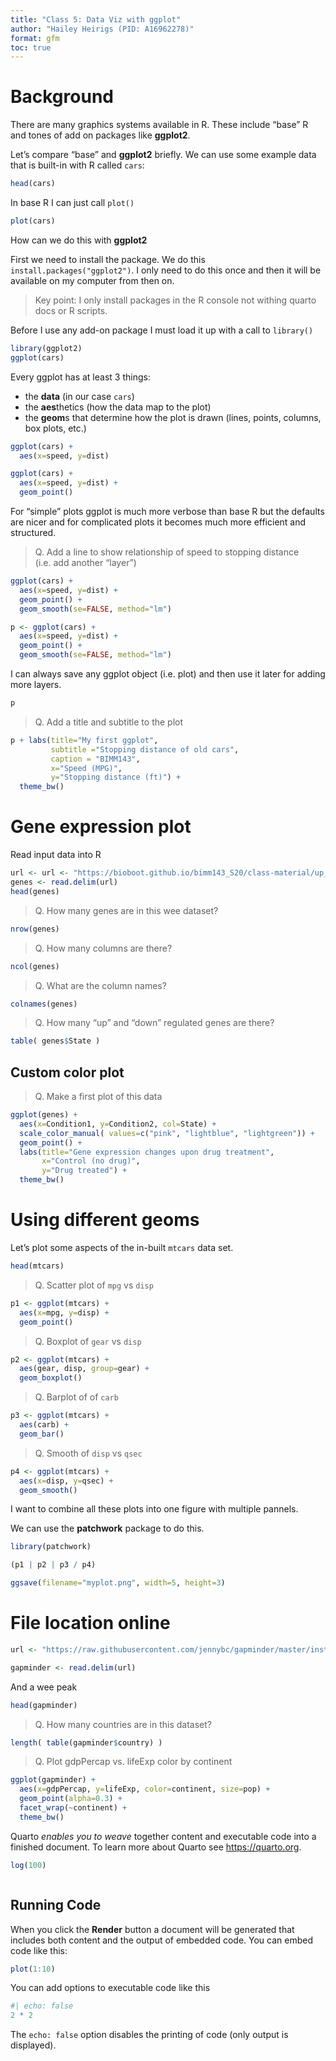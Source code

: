 ```yaml
---
title: "Class 5: Data Viz with ggplot"
author: "Hailey Heirigs (PID: A16962278)"
format: gfm
toc: true
---
```


# Background

There are many graphics systems available in R. These include "base" R and tones of add on packages like **ggplot2**. 

Let's compare "base" and **ggplot2** briefly. We can use some example data that is built-in with R called `cars`: 

```r
head(cars)
```

In base R I can just call `plot()`

```r
plot(cars)
```

How can we do this with **ggplot2**

First we need to install the package. We do this `install.packages("ggplot2")`. I only need to do this once and then it will be available on my computer from then on. 

>Key point: I only install packages in the R console not withing quarto docs or R scripts. 

Before I use any add-on package I must load it up with a call to `library()`

```r
library(ggplot2)
ggplot(cars)
```

Every ggplot has at least 3 things: 

- the **data** (in our case `cars`)
- the **aes**thetics (how the data map to the plot)
- the **geom**s that determine how the plot is drawn (lines, points, columns, box plots, etc.)

```r
ggplot(cars) +
  aes(x=speed, y=dist)
```

```r
ggplot(cars) +
  aes(x=speed, y=dist) +
  geom_point()
```

For "simple" plots ggplot is much more verbose than base R but the defaults are nicer and for complicated plots it becomes much more efficient and structured. 

> Q. Add a line to show relationship of speed to stopping distance (i.e. add another "layer")

```r
ggplot(cars) +
  aes(x=speed, y=dist) +
  geom_point() +
  geom_smooth(se=FALSE, method="lm")
```


```r
p <- ggplot(cars) +
  aes(x=speed, y=dist) +
  geom_point() +
  geom_smooth(se=FALSE, method="lm")

```

I can always save any ggplot object (i.e. plot) and then use it later for adding more layers. 

```r
p
```


> Q. Add a title and subtitle to the plot 

```r
p + labs(title="My first ggplot", 
         subtitle ="Stopping distance of old cars",
         caption = "BIMM143",
         x="Speed (MPG)",
         y="Stopping distance (ft)") +
  theme_bw()
```



# Gene expression plot 

Read input data into R 

```r
url <- url <- "https://bioboot.github.io/bimm143_S20/class-material/up_down_expression.txt"
genes <- read.delim(url)
head(genes)
```
> Q. How many genes are in this wee dataset?

```r
nrow(genes)
```
> Q. How many columns are there? 

```r
ncol(genes)
```
> Q. What are the column names? 

```r
colnames(genes)
```

> Q. How many "up" and "down" regulated genes are there? 

```r
table( genes$State )
```

## Custom color plot

> Q. Make a first plot of this data 

```r
ggplot(genes) + 
  aes(x=Condition1, y=Condition2, col=State) +
  scale_color_manual( values=c("pink", "lightblue", "lightgreen")) +
  geom_point() + 
  labs(title="Gene expression changes upon drug treatment", 
       x="Control (no drug)",
       y="Drug treated") + 
  theme_bw()
```


# Using different geoms

Let's plot some aspects of the in-built `mtcars` data set. 

```r
head(mtcars)
```

> Q. Scatter plot of `mpg` vs `disp`

```r
p1 <- ggplot(mtcars) + 
  aes(x=mpg, y=disp) + 
  geom_point()
```

> Q. Boxplot of `gear` vs `disp`

```r
p2 <- ggplot(mtcars) + 
  aes(gear, disp, group=gear) +
  geom_boxplot()
```

> Q. Barplot of of `carb` 

```r
p3 <- ggplot(mtcars) + 
  aes(carb) + 
  geom_bar()
```

> Q. Smooth of `disp` vs `qsec`

```r
p4 <- ggplot(mtcars) +
  aes(x=disp, y=qsec) +
  geom_smooth()
```

I want to combine all these plots into one figure with multiple pannels. 

We can use the **patchwork** package to do this. 

```r
library(patchwork)

(p1 | p2 | p3 / p4)
```

```r
ggsave(filename="myplot.png", width=5, height=3)
```

# File location online
```r
url <- "https://raw.githubusercontent.com/jennybc/gapminder/master/inst/extdata/gapminder.tsv" 

gapminder <- read.delim(url)
```
And a wee peak 
```r
head(gapminder)
```

> Q. How many countries are in this dataset? 

```r
length( table(gapminder$country) )
```


> Q. Plot gdpPercap vs. lifeExp color by continent 

```r
ggplot(gapminder) + 
  aes(x=gdpPercap, y=lifeExp, color=continent, size=pop) + 
  geom_point(alpha=0.3) +
  facet_wrap(~continent) + 
  theme_bw()
```



Quarto *enables you to weave* together content and executable code into a finished document. To learn more about Quarto see <https://quarto.org>.

```r
log(100)
```
```r

```



## Running Code

When you click the **Render** button a document will be generated that includes both content and the output of embedded code. You can embed code like this:

```r
plot(1:10)
```

You can add options to executable code like this 

```r
#| echo: false
2 * 2
```

The `echo: false` option disables the printing of code (only output is displayed).
